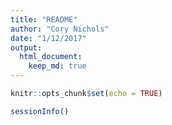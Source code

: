 ```yaml
---
title: "README"
author: "Cory Nichols"
date: "1/12/2017"
output: 
  html_document:
    keep_md: true
---
```


```r
knitr::opts_chunk$set(echo = TRUE)
```

```r
sessionInfo()
```
